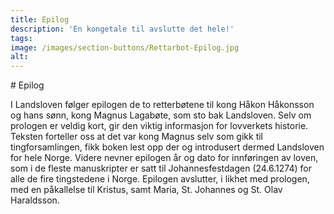 ```yaml
---
title: Epilog
description: 'En kongetale til avslutte det hele!'
tags:
image: /images/section-buttons/Rettarbot-Epilog.jpg
alt: 
---
```



<Container>
# Epilog
</Container>

I Landsloven følger epilogen de to retterbøtene til kong Håkon Håkonsson og hans sønn, kong Magnus Lagabøte, som sto bak Landsloven. Selv om prologen er veldig kort, gir den viktig informasjon for lovverkets historie. Teksten forteller oss at det var kong Magnus selv som gikk til tingforsamlingen, fikk boken lest opp der og introdusert dermed Landsloven for hele Norge. Videre nevner epilogen år og dato for innføringen av loven, som i de fleste manuskripter er satt til Johannesfestdagen (24.6.1274) for alle de fire tingstedene i Norge. Epilogen avslutter, i likhet med prologen, med en påkallelse til Kristus, samt Maria, St. Johannes og St. Olav Haraldsson.
